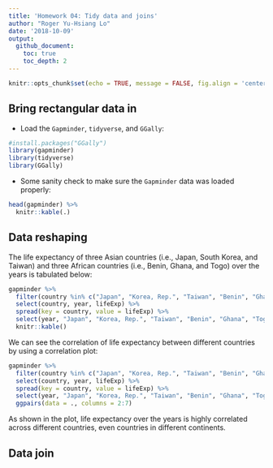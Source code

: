 ```yaml
---
title: 'Homework 04: Tidy data and joins'
author: "Roger Yu-Hsiang Lo"
date: '2018-10-09'
output:
  github_document:
    toc: true
    toc_depth: 2
---
```


```r
knitr::opts_chunk$set(echo = TRUE, message = FALSE, fig.align = 'center')
```

## Bring rectangular data in

- Load the `Gapminder`, `tidyverse`, and `GGally`:
```r
#install.packages("GGally")
library(gapminder)
library(tidyverse)
library(GGally)
```

- Some sanity check to make sure the `Gapminder` data was loaded properly:
```r
head(gapminder) %>%
  knitr::kable(.)
```

## Data reshaping

The life expectancy of three Asian countries (i.e., Japan, South Korea, and Taiwan) and three African countries (i.e., Benin, Ghana, and Togo) over the years is tabulated below:

```r
gapminder %>%
  filter(country %in% c("Japan", "Korea, Rep.", "Taiwan", "Benin", "Ghana", "Togo")) %>%
  select(country, year, lifeExp) %>%
  spread(key = country, value = lifeExp) %>%
  select(year, "Japan", "Korea, Rep.", "Taiwan", "Benin", "Ghana", "Togo") %>%  # Reorder the columns
  knitr::kable()
```

We can see the correlation of life expectancy between different countries by using a correlation plot:

```r
gapminder %>%
  filter(country %in% c("Japan", "Korea, Rep.", "Taiwan", "Benin", "Ghana", "Togo")) %>%
  select(country, year, lifeExp) %>%
  spread(key = country, value = lifeExp) %>%
  select(year, "Japan", "Korea, Rep.", "Taiwan", "Benin", "Ghana", "Togo") %>%
  ggpairs(data = ., columns = 2:7)
```

As shown in the plot, life expectancy over the years is highly correlated across different countries, even countries in different continents.

## Data join














